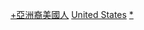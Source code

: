 {{Catnav|頁面分類|人类社会|族群|美國族群|各族群美国人}}
{{Catnav|頁面分類|人物|各國人物|美国人|各族群美国人}}

{{Catmore|亞裔美國人}}
{{Commonscat|Asian Americans}}

[[Category:各族群美国人|+亞洲裔美國人]]
[[Category:亞洲裔|United States]]
[[Category:在美國的亞洲人|*]]